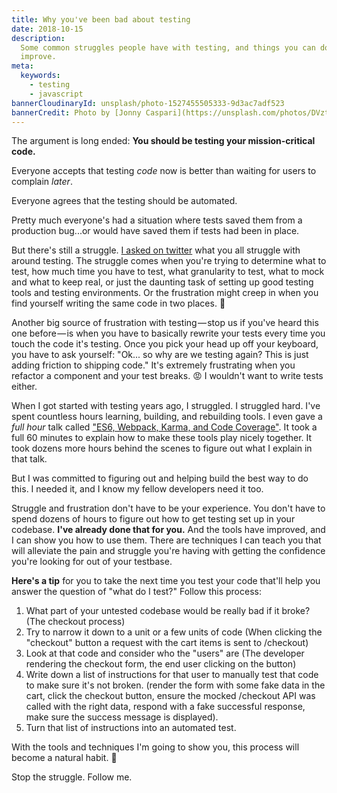 ```yaml
---
title: Why you've been bad about testing
date: 2018-10-15
description:
  Some common struggles people have with testing, and things you can do to
  improve.
meta:
  keywords:
    - testing
    - javascript
bannerCloudinaryId: unsplash/photo-1527455505333-9d3ac7adf523
bannerCredit: Photo by [Jonny Caspari](https://unsplash.com/photos/DVzt7cvRKRo)
---
```


The argument is long ended: **You should be testing your mission-critical
code.**

Everyone accepts that testing _code_ now is better than waiting for users to
complain _later_.

Everyone agrees that the testing should be automated.

Pretty much everyone's had a situation where tests saved them from a production
bug...or would have saved them if tests had been in place.

But there's still a struggle.
[I asked on twitter](https://twitter.com/kentcdodds/status/1048645068616163328)
what you all struggle with around testing. The struggle comes when you're trying
to determine what to test, how much time you have to test, what granularity to
test, what to mock and what to keep real, or just the daunting task of setting
up good testing tools and testing environments. Or the frustration might creep
in when you find yourself writing the same code in two places. 🤪

Another big source of frustration with testing — stop us if you've heard this
one before — is when you have to basically rewrite your tests every time you
touch the code it's testing. Once you pick your head up off your keyboard, you
have to ask yourself: "Ok... so why are we testing again? This is just adding
friction to shipping code." It's extremely frustrating when you refactor a
component and your test breaks. 😡 I wouldn't want to write tests either.

When I got started with testing years ago, I struggled. I struggled hard. I've
spent countless hours learning, building, and rebuilding tools. I even gave a
_full hour_ talk called
["ES6, Webpack, Karma, and Code Coverage"](/talks/es-6-webpack-karma-and-code-coverage).
It took a full 60 minutes to explain how to make these tools play nicely
together. It took dozens more hours behind the scenes to figure out what I
explain in that talk.

But I was committed to figuring out and helping build the best way to do this. I
needed it, and I know my fellow developers need it too.

Struggle and frustration don't have to be your experience. You don't have to
spend dozens of hours to figure out how to get testing set up in your codebase.
**I've already done that for you.** And the tools have improved, and I can show
you how to use them. There are techniques I can teach you that will alleviate
the pain and struggle you're having with getting the confidence you're looking
for out of your testbase.

**Here's a tip** for you to take the next time you test your code that'll help
you answer the question of "what do I test?" Follow this process:

1.  What part of your untested codebase would be really bad if it broke? (The
    checkout process)
2.  Try to narrow it down to a unit or a few units of code (When clicking the
    "checkout" button a request with the cart items is sent to /checkout)
3.  Look at that code and consider who the "users" are (The developer rendering
    the checkout form, the end user clicking on the button)
4.  Write down a list of instructions for that user to manually test that code
    to make sure it's not broken. (render the form with some fake data in the
    cart, click the checkout button, ensure the mocked /checkout API was called
    with the right data, respond with a fake successful response, make sure the
    success message is displayed).
5.  Turn that list of instructions into an automated test.

With the tools and techniques I'm going to show you, this process will become a
natural habit. 💯

Stop the struggle. Follow me.
